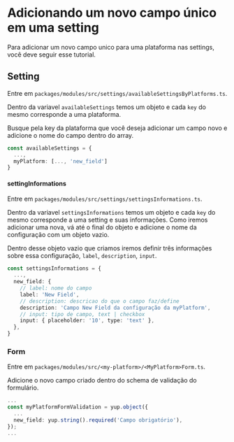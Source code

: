 # Adicionando um novo campo único em uma setting

Para adicionar um novo campo unico para uma plataforma nas settings, você deve seguir esse tutorial.

## Setting
Entre em `packages/modules/src/settings/availableSettingsByPlatforms.ts`.

Dentro da variavel `availableSettings` temos um objeto e cada `key` do mesmo corresponde a uma plataforma.

Busque pela key da plataforma que você deseja adicionar um campo novo e adicione o nome do campo dentro do array.

```ts
const availableSettings = {
  ...,
  myPlatform: [..., 'new_field']
}
```

#### settingInformations
Entre em `packages/modules/src/settings/settingsInformations.ts`.

Dentro da variavel `settingsInformations` temos um objeto e cada `key` do mesmo corresponde a uma setting e suas informações. Como iremos adicionar uma nova, vá até o final do objeto e adicione o nome da configuração com um objeto vazio.

Dentro desse objeto vazio que criamos iremos definir três informações sobre essa configuração, `label`, `description`, `input`.

```ts
const settingsInformations = {
  ...,
  new_field: {
    // label: nome do campo
    label: 'New Field',
    // description: descricao do que o campo faz/define
    description: 'Campo New Field da configuração da myPlatform',
    // input: tipo de campo, text | checkbox
    input: { placeholder: '10', type: 'text' },
  },
}
```

### Form
Entre em `packages/modules/src/<my-platform>/<MyPlatform>Form.ts`.

Adicione o novo campo criado dentro do schema de validação do formulário.

```ts
...
const myPlatformFormValidation = yup.object({
  ...
  new_field: yup.string().required('Campo obrigatório'),
});
...
```